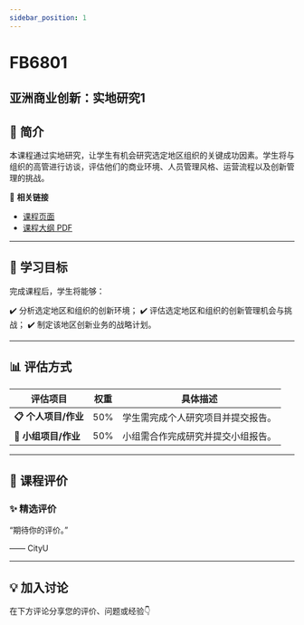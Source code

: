 ```yaml
---
sidebar_position: 1
---
```


# FB6801
## 亚洲商业创新：实地研究1

## **📘 简介**
本课程通过实地研究，让学生有机会研究选定地区组织的关键成功因素。学生将与组织的高管进行访谈，评估他们的商业环境、人员管理风格、运营流程以及创新管理的挑战。

🔗 **相关链接**
- [课程页面](https://www.cityu.edu.hk/catalogue/pg/202425/course/FB6801.htm)
- [课程大纲 PDF](https://www.cityu.edu.hk/catalogue/pg/202425/course/FB6801.pdf)

---

## **🎯 学习目标**

完成课程后，学生将能够：

✔️ 分析选定地区和组织的创新环境；
✔️ 评估选定地区和组织的创新管理机会与挑战；
✔️ 制定该地区创新业务的战略计划。

---

## **📊 评估方式**

| **评估项目**             | **权重** | **具体描述**                                                                                     |
|-------------------------|---------|-----------------------------------------------------------------------------------------------|
| **📋 个人项目/作业**      | 50%     | 学生需完成个人研究项目并提交报告。                                                              |
| **📝 小组项目/作业**      | 50%     | 小组需合作完成研究并提交小组报告。                                                              |

---

## **💬 课程评价**

### ✨ **精选评价**
<div className={commentStyles.commentBox}>
    <p className={commentStyles.commentText}>
        “期待你的评价。”
    </p>
    <p className={commentStyles.commentAuthor}>—— CityU</p>
</div>

---

## **💡 加入讨论**

在下方评论分享您的评价、问题或经验👇
<Utterances />